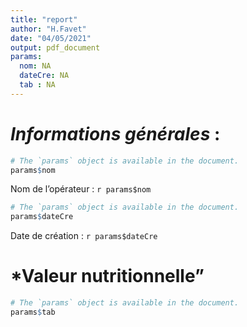 ```yaml
---
title: "report"
author: "H.Favet"
date: "04/05/2021"
output: pdf_document
params:
  nom: NA
  dateCre: NA
  tab : NA
---
```


# *Informations générales* :

```r
# The `params` object is available in the document.
params$nom
```
Nom de l'opérateur : `r params$nom`
```r
# The `params` object is available in the document.
params$dateCre
```
Date de création : `r params$dateCre`

# *Valeur nutritionnelle"

```r
# The `params` object is available in the document.
params$tab
```
